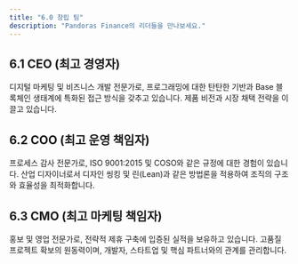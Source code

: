 ```yaml
---
title: "6.0 창립 팀"
description: "Pandoras Finance의 리더들을 만나보세요."
---
```


## 6.1 CEO (최고 경영자)
디지털 마케팅 및 비즈니스 개발 전문가로, 프로그래밍에 대한 탄탄한 기반과 Base 블록체인 생태계에 특화된 접근 방식을 갖추고 있습니다. 제품 비전과 시장 채택 전략을 이끌고 있습니다.

## 6.2 COO (최고 운영 책임자)
프로세스 감사 전문가로, ISO 9001:2015 및 COSO와 같은 규정에 대한 경험이 있습니다. 산업 디자이너로서 디자인 씽킹 및 린(Lean)과 같은 방법론을 적용하여 조직의 구조와 효율성을 최적화합니다.

## 6.3 CMO (최고 마케팅 책임자)
홍보 및 영업 전문가로, 전략적 제휴 구축에 입증된 실적을 보유하고 있습니다. 고품질 프로젝트 확보의 원동력이며, 개발자, 스타트업 및 핵심 파트너와의 관계를 관리합니다.